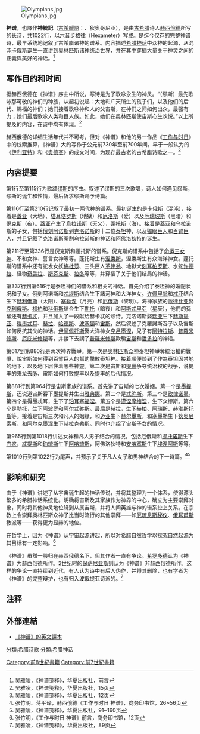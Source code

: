 [[File:Olympians.jpg|thumb]]

'''神谱'''，也譯作'''神統記'''（[[古希臘語|古希臘語]]：{{lang|el|Θεογονία}}、狄奥哥尼亚），是由[[古希腊|古希腊]]诗人[[赫西俄德|赫西俄德]]所写的长诗，共1022行，以六音步格律（Hexameter）写成。是迄今仅存的完整神谱诗，最早系统地记叙了古希腊诸神的谱系。内容描述[[希腊神话|希腊神话]]中众神的起源，从混沌[[卡俄斯|卡俄斯]]诞生一直讲到[[奧林匹斯十二主神|奥林匹斯诸神]]统治世界，并在其中穿插大量关于神灵之间的正義與美好的神话。<ref>吴雅凌，《神谱笺释》，华夏出版社，前言</ref>

==写作目的和时间==
据赫西俄德在《神谱》序曲中所说，写诗是为了歌咏永生的神灵。“（缪斯）最先歌咏那可敬的神们的种族，从起初说起：大地和广天所生的孩子们，以及他们的后代、赐福的神们；她们接着歌咏神和人的父宙斯，在神们之间如何出众，最强有力；她们最后歌咏人类和巨人族。如此，她们在奥林匹斯使宙斯心生欢悦。”以上所提及的内容，在诗中均有体现。<ref>吴雅凌，《神谱笺释》，华夏出版社，15页</ref>

赫西俄德的详细生活年代并不可考，但对《神谱》和他的另一作品《[[工作与时日|工作与时日]]》中的线索推算，《神谱》大约写作于公元前730年至前700年间。早于一般认为的《[[伊利亚特|伊利亚特]]》和《[[奥德赛|奥德赛]]》的成文时间，为现存最古老的古希腊诗歌之一。<ref>吴雅凌，《神谱笺释》，华夏出版社，12页</ref>

==内容提要==
第1行至第115行为歌颂[[缪斯|缪斯]]的序曲。叙述了缪斯的三次歌唱，诗人如何遇见缪斯，缪斯的诞生和性情，最后祈求缪斯赐予诗篇。

第116行至第210行记叙了最初一两代神的谱系。最初诞生的是[[卡俄斯|卡俄斯]]（混沌），接着是[[蓋亚|蓋亚]]（大地）、[[塔耳塔罗斯|塔耳塔罗斯]]（地狱）和[[厄洛斯|厄洛斯]]（爱）以及[[厄瑞玻斯|厄瑞玻斯]]（黑暗）和[[倪克斯|倪克斯]]（夜）。[[蓋亚|蓋亚]]产生了[[烏拉诺斯|烏拉诺斯]]（天父），[[蓬托斯|蓬托斯]]（海）。接着是蓋亚和乌拉诺斯的子女，包括[[俄刻阿诺斯|俄刻阿诺斯]]到[[克洛诺斯|克洛诺斯]]的十二位[[泰坦|泰坦]]神，以及[[獨眼巨人|獨眼巨人]]和[[百臂巨人|百臂巨人]]，并且记叙了克洛诺斯阉割乌拉诺斯的神话和[[阿佛洛狄特|阿佛洛狄特]]的诞生。

第211行至第336行是倪克斯和蓬托斯的谱系。倪克斯的谱系中包括了[[命运三女神|命运三女神]]、不和女神、誓言女神等等。蓬托斯生有[[涅柔斯|涅柔斯]]，涅柔斯生有众海洋神女。蓬托斯的谱系中还有蛇发女妖[[梅杜莎|梅杜莎]]、三头巨人[[革律翁|革律翁]]、地狱犬[[刻耳柏罗斯|刻耳柏罗斯]]、水蛇[[许德拉|许德拉]]、怪物[[奇美拉|奇美拉]]、[[斯芬克斯|斯芬克斯]]、[[拉冬|拉冬]]等等，并穿插了关于他们结局的神话。

第337行到第616行是泰坦神们的谱系和相关的神话。首先介绍了泰坦神的婚配状况和子女。俄刻阿诺斯和[[忒堤斯|忒堤斯]]结合生下諸河神和大洋神女。[[许佩里翁|许佩里翁]]和[[忒亚|忒亚]]结合生下[[赫利俄斯|赫利俄斯]]（太阳）、[[塞勒涅|塞勒涅]]（月亮）和[[厄俄斯|厄俄斯]]（黎明）。海神家族的[[歐律比亚|歐律比亚]]娶[[克利俄斯|克利俄斯]]。[[福柏|福柏]]和[[科俄斯|科俄斯]]结合生下[[勒托|勒托]]（暗夜）和[[阿斯忒里亞|阿斯忒里亞]]（星辰），他們的孫輩还有[[赫卡忒|赫卡忒]]，并且加入了一段献给赫卡忒的颂诗。克洛诺斯娶[[瑞亚|瑞亚]]生下[[赫斯提亚|赫斯提亚]]、[[得墨忒耳|得墨忒耳]]、[[赫拉|赫拉]]、[[哈德斯|哈德斯]]、[[波塞頓|波塞頓]]和[[宙斯|宙斯]]，然后叙述了克羅諾斯吞子以及宙斯如何反抗其父的神话。[[伊阿佩托斯|伊阿佩托斯]]娶大洋神女[[克吕墨涅|克吕墨涅]]，兒子有[[阿特拉斯|阿特拉斯]]、[[普羅米修斯|普羅米修斯]]、[[厄庇米修斯|厄庇米修斯]]等，并接下去講了[[普羅米修斯|普羅米修斯]]欺騙[[宙斯|宙斯]]和[[潘多拉|潘多拉]]的神话。

第617到第880行是两次神界戰爭。第一次是[[奥林匹斯十二主神|奥林匹斯众神]]泰坦神爭奪統治權的戰爭，說宙斯如何得到百臂巨人的幫助擊敗泰坦神。接着順便談到了作為泰坦囚禁地的地下，以及地下居住着哪些神靈。第二次是宙斯和[[提豐|提豐]]争夺统治权的战争，说提丰的来龙去脉、宙斯如何打败提丰以及提丰的后代情况。

第881行到第964行是宙斯家族的谱系。首先讲了宙斯的七次婚姻。第一个是[[墨提斯|墨提斯]]，还说道宙斯吞下墨提斯并生出[[雅典娜|雅典娜]]。第二个是[[忒弥斯|忒弥斯]]。第三个是[[欧律诺墨|欧律诺墨]]。第四个是得墨忒耳，生下了[[珀耳塞福涅|珀耳塞福涅]]。第五个是[[谟涅摩绪涅|谟涅摩绪涅]]，生下众缪斯。第六个是勒托，生下[[阿波罗|阿波罗]]和[[阿尔忒弥斯|阿尔忒弥斯]]。最后是赫拉，生下[[赫柏|赫柏]]、[[阿瑞斯|阿瑞斯]]、[[赫淮斯托斯|赫淮斯托斯]]等。接着是宙斯三次和凡人的姻缘，和[[迈亚|迈亚]]生下[[赫尔墨斯|赫尔墨斯]]，和[[塞墨勒|塞墨勒]]生下[[狄奥尼索斯|狄奥尼索斯]]，和[[阿尔克墨涅|阿尔克墨涅]]生下[[赫拉克勒斯|赫拉克勒斯]]。同时也介绍了宙斯子女的情况。

第965行到第1018行讲述女神和凡人男子结合的情况。包括厄俄斯和[[提托诺斯|提托诺斯]]生下[[门农|门农]]，[[忒提斯|忒提斯]]和[[珀琉斯|珀琉斯]]生下[[阿喀琉斯|阿喀琉斯]]，阿佛洛狄特和[[安喀塞斯|安喀塞斯]]生下[[埃涅阿斯|埃涅阿斯]]等等。

第1019行到第1022行为尾声，并预示了关于凡人女子和男神结合的下一诗篇。<ref>张竹明、蒋平译，赫西俄德《工作与时日 神谱》，商务印书馆，26~56页</ref><ref>吴雅凌，《神谱笺释》，华夏出版社，91~160页</ref>

==影响和研究==
由于《神谱》讲述了从宇宙诞生起的神话传说，并将其整理为一个体系，使得源头繁多的希腊神话系统化。明确将宙斯及其家族作为神界的中心，确立为主要崇拜对象，同时将其他神灵地位降到从属宙斯，并将人间英雄与神的谱系扯上关系。在宗教上令崇拜奥林匹斯众神了比当时流行的其他崇拜——如[[厄琉息斯秘仪|厄琉息斯秘仪]]、[[俄耳甫斯|俄耳甫斯]]教派等——获得更为显赫的地位。

在哲学上，因为《神谱》从宇宙起源讲起，所以对希腊自然哲学以探究自然起源为其目标有一定影响。<ref>张竹明，《工作与时日 神谱》前言，商务印书馆，12页</ref>

《神谱》虽然一般归在赫西俄德名下，但其作者一直有争论。[[希罗多德|希罗多德]]认为《神谱》为赫西俄德所作。2世纪时的[[保萨尼亚斯|保萨尼亚斯]]则认为《神谱》非赫西俄德所作。这样的争论一直持续到近代，有人认为诗中有后人伪作，并将其删除，也有学者为《神谱》的完整辩护，也有归入[[維奧蒂亞州|波俄提亚]]诗派的。<ref>吴雅凌，《神谱笺释》，华夏出版社，89页</ref>

==注释==

<references />

==外部連結==
{{wikisourcelang|el|Θεογονία|神谱}}
*[http://www.perseus.tufts.edu/cgi-bin/ptext?doc=Perseus%3Atext%3A1999.01.0130  《神谱》的英文譯本] {{Wayback|url=http://www.perseus.tufts.edu/cgi-bin/ptext?doc=Perseus%3Atext%3A1999.01.0130 |date=20081010225853 }}

{{權威控制}}
{{希臘神話諸神}}
{{希臘宗教}}
[[分類:希腊诗歌|分類:希腊诗歌]]
[[分類:希腊神话|分類:希腊神话]]
[[Category:前8世紀書籍|Category:前8世紀書籍]]
[[Category:前7世紀書籍|Category:前7世紀書籍]]